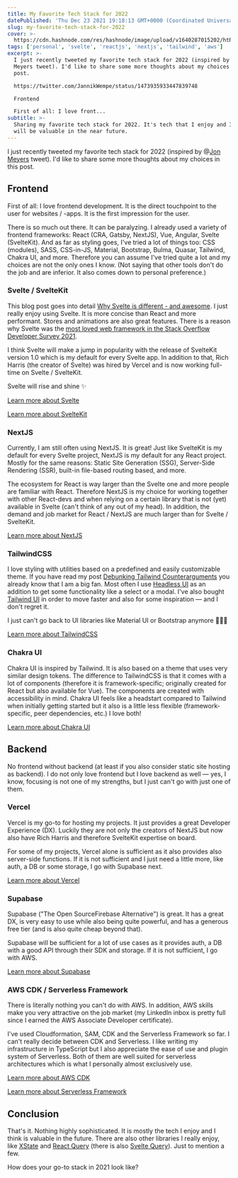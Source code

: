 ```yaml
---
title: My Favorite Tech Stack for 2022
datePublished: 'Thu Dec 23 2021 19:18:13 GMT+0000 (Coordinated Universal Time)'
slug: my-favorite-tech-stack-for-2022
cover: >-
  https://cdn.hashnode.com/res/hashnode/image/upload/v1640287015202/htRMAs7k4.png
tags: ['personal', 'svelte', 'reactjs', 'nextjs', 'tailwind', 'aws']
excerpt: >-
  I just recently tweeted my favorite tech stack for 2022 (inspired by Jon
  Meyers tweet). I'd like to share some more thoughts about my choices in this
  post.

  https://twitter.com/JannikWempe/status/1473935933447839748

  Frontend

  First of all: I love front...
subtitle: >-
  Sharing my favorite tech stack for 2022. It's tech that I enjoy and I think
  will be valuable in the near future.
---
```


I just recently tweeted my favorite tech stack for 2022 (inspired by @[Jon Meyers](@dijonmusters) tweet). I'd like to share some more thoughts about my choices in this post.

<Tweet id="https://x.com/JannikWempe/status/1473935933447839748" />

## Frontend

First of all: I love frontend development. It is the direct touchpoint to the user for websites / -apps. It is the first impression for the user.

There is so much out there. It can be paralyzing. I already used a variety of frontend frameworks: React (CRA, Gatsby, NextJS), Vue, Angular, Svelte (SvelteKit). And as far as styling goes, I've tried a lot of things too: CSS (modules), SASS, CSS-in-JS, Material, Bootstrap, Bulma, Quasar, Tailwind, Chakra UI, and more. Therefore you can assume I've tried quite a lot and my choices are not the only ones I know. (Not saying that other tools don't do the job and are inferior. It also comes down to personal preference.)

### Svelte / SvelteKit

This blog post goes into detail [Why Svelte is different - and awesome](https://blog.jannikwempe.com/why-svelte-is-different-and-awesome). I just really enjoy using Svelte. It is more concise than React and more performant. Stores and animations are also great features. There is a reason why Svelte was the [most loved web framework in the Stack Overflow Developer Survey 2021](https://insights.stackoverflow.com/survey/2021#section-most-loved-dreaded-and-wanted-web-frameworks).

I think Svelte will make a jump in popularity with the release of SvelteKit version 1.0 which is my default for every Svelte app. In addition to that, Rich Harris (the creator of Svelte) was hired by Vercel and is now working full-time on Svelte / SvelteKit.

Svelte will rise and shine ✨

[Learn more about Svelte](https://svelte.dev/)

[Learn more about SvelteKit](https://kit.svelte.dev/)

### NextJS

Currently, I am still often using NextJS. It is great! Just like SvelteKit is my default for every Svelte project, NextJS is my default for any React project. Mostly for the same reasons: Static Site Generation (SSG), Server-Side Rendering (SSR), built-in file-based routing based, and more.

The ecosystem for React is way larger than the Svelte one and more people are familiar with React. Therefore NextJS is my choice for working together with other React-devs and when relying on a certain library that is not (yet) available in Svelte (can't think of any out of my head). In addition, the demand and job market for React / NextJS are much larger than for Svelte / SvelteKit.

[Learn more about NextJS](https://nextjs.org/)

### TailwindCSS

I love styling with utilities based on a predefined and easily customizable theme. If you have read my post [Debunking Tailwind Counterarguments](https://blog.jannikwempe.com/debunking-tailwind-counterarguments) you already know that I am a big fan. Most often I use [Headless UI](https://headlessui.dev/) as an addition to get some functionality like a select or a modal. I've also bought [Tailwind UI](https://tailwindui.com/) in order to move faster and also for some inspiration — and I don't regret it.

I just can't go back to UI libraries like Material UI or Bootstrap anymore 🤷🏼‍♂️

[Learn more about TailwindCSS](https://tailwindcss.com/)

### Chakra UI

Chakra UI is inspired by Tailwind. It is also based on a theme that uses very similar design tokens. The difference to TailwindCSS is that it comes with a lot of components (therefore it is framework-specific; originally created for React but also available for Vue). The components are created with accessibility in mind. Chakra UI feels like a headstart compared to Tailwind when initially getting started but it also is a little less flexible (framework-specific, peer dependencies, etc.) I love both!

[Learn more about Chakra UI](https://chakra-ui.com/)

## Backend

No frontend without backend (at least if you also consider static site hosting as backend). I do not only love frontend but I love backend as well — yes, I know, focusing is not one of my strengths, but I just can't go with just one of them.

### Vercel

Vercel is my go-to for hosting my projects. It just provides a great Developer Experience (DX). Luckily they are not only the creators of NextJS but now also have Rich Harris and therefore SvelteKit expertise on board.

For some of my projects, Vercel alone is sufficient as it also provides also server-side functions. If it is not sufficient and I just need a little more, like auth, a DB or some storage, I go with Supabase next.

[Learn more about Vercel](https://vercel.com)

### Supabase

Supabase ("The Open SourceFirebase Alternative") is great. It has a great DX, is very easy to use while also being quite powerful, and has a generous free tier (and is also quite cheap beyond that).

Supabase will be sufficient for a lot of use cases as it provides auth, a DB with a good API through their SDK and storage. If it is not sufficient, I go with AWS.

[Learn more about Supabase](https://supabase.com/)

### AWS CDK / Serverless Framework

There is literally nothing you can't do with AWS. In addition, AWS skills make you very attractive on the job market (my LinkedIn inbox is pretty full since I earned the AWS Associate Developer certificate).

I've used Cloudformation, SAM, CDK and the Serverless Framework so far. I can't really decide between CDK and Serverless. I like writing my infrastructure in TypeScript but I also appreciate the ease of use and plugin system of Serverless. Both of them are well suited for serverless architectures which is what I personally almost exclusively use.

[Learn more about AWS CDK](https://aws.amazon.com/cdk/)

[Learn more about Serverless Framework](https://www.serverless.com/)

## Conclusion

That's it. Nothing highly sophisticated. It is mostly the tech I enjoy and I think is valuable in the future. There are also other libraries I really enjoy, like [XState](https://xstate.js.org/) and [React Query](https://react-query.tanstack.com/) (there is also [Svelte Query](https://sveltequery.vercel.app/)). Just to mention a few.

How does your go-to stack in 2021 look like?
